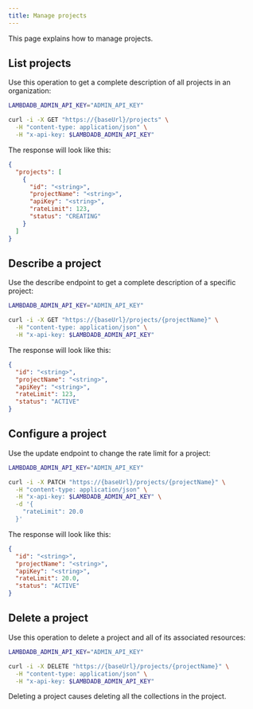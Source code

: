 ```yaml
---
title: Manage projects
---
```


This page explains how to manage projects.

## List projects

Use this operation to get a complete description of all projects in an organization:

```bash
LAMBDADB_ADMIN_API_KEY="ADMIN_API_KEY"

curl -i -X GET "https://{baseUrl}/projects" \
  -H "content-type: application/json" \
  -H "x-api-key: $LAMBDADB_ADMIN_API_KEY"
```

The response will look like this:

```json
{
  "projects": [
    {
      "id": "<string>",
      "projectName": "<string>",
      "apiKey": "<string>",
      "rateLimit": 123,
      "status": "CREATING"
    }
  ]
}
```

## Describe a project

Use the describe endpoint to get a complete description of a specific project:

```bash
LAMBDADB_ADMIN_API_KEY="ADMIN_API_KEY"

curl -i -X GET "https://{baseUrl}/projects/{projectName}" \
  -H "content-type: application/json" \
  -H "x-api-key: $LAMBDADB_ADMIN_API_KEY"
```

The response will look like this:

```json
{
  "id": "<string>",
  "projectName": "<string>",
  "apiKey": "<string>",
  "rateLimit": 123,
  "status": "ACTIVE"
}
```

## Configure a project

Use the update endpoint to change the rate limit for a project:

```bash
LAMBDADB_ADMIN_API_KEY="ADMIN_API_KEY"

curl -i -X PATCH "https://{baseUrl}/projects/{projectName}" \
  -H "content-type: application/json" \
  -H "x-api-key: $LAMBDADB_ADMIN_API_KEY" \
  -d '{
    "rateLimit": 20.0
  }'
```

The response will look like this:

```json
{
  "id": "<string>",
  "projectName": "<string>",
  "apiKey": "<string>",
  "rateLimit": 20.0,
  "status": "ACTIVE"
}
```

## Delete a project

Use this operation to delete a project and all of its associated resources:

```bash
LAMBDADB_ADMIN_API_KEY="ADMIN_API_KEY"

curl -i -X DELETE "https://{baseUrl}/projects/{projectName}" \
  -H "content-type: application/json" \
  -H "x-api-key: $LAMBDADB_ADMIN_API_KEY"
```

<Warning>
Deleting a project causes deleting all the collections in the project.
</Warning>